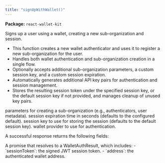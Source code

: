 ```yaml
---
title: "signUpWithWallet()"
---
```



<p>
  <strong>Package:</strong> <code>react-wallet-kit</code>
</p>

<H3Bordered text="Overview" />

Signs up a user using a wallet, creating a new sub-organization and session.

<ul>
  <li>
    This function creates a new wallet authenticator and uses it to register a
    new sub-organization for the user.
  </li>
  <li>
    Handles both wallet authentication and sub-organization creation in a single
    flow.
  </li>
  <li>
    Optionally accepts additional sub-organization parameters, a custom session
    key, and a custom session expiration.
  </li>
  <li>
    Automatically generates additional API key pairs for authentication and
    session management.
  </li>
  <li>
    Stores the resulting session token under the specified session key, or the
    default session key if not provided, and manages cleanup of unused key
    pairs.
  </li>
</ul>

<H3Bordered text="Parameters" />

<ParamField body="params" type="object" required={true} path="params">
  <Expandable title="params details">
    <NestedParam
      parentKey="params"
      childKey="createSubOrgParams"
      type="CreateSubOrgParams"
      required={false}
    >
      parameters for creating a sub-organization (e.g., authenticators, user
      metadata).
    </NestedParam>
    <NestedParam
      parentKey="params"
      childKey="expirationSeconds"
      type="string"
      required={false}
    >
      session expiration time in seconds (defaults to the configured default).
    </NestedParam>
    <NestedParam
      parentKey="params"
      childKey="sessionKey"
      type="string"
      required={false}
    >
      session key to use for storing the session (defaults to the default
      session key).
    </NestedParam>
    <NestedParam
      parentKey="params"
      childKey="walletProvider"
      type="WalletProvider"
      required={true}
    >
      wallet provider to use for authentication.
    </NestedParam>
  </Expandable>
</ParamField>

<H3Bordered text="Response" />A successful response returns the following
fields:

<ResponseField name="returns" type="WalletAuthResult" required={true}>
  A promise that resolves to a WalletAuthResult, which includes: -
  `sessionToken`: the signed JWT session token. - `address`: the authenticated
  wallet address.
</ResponseField>
